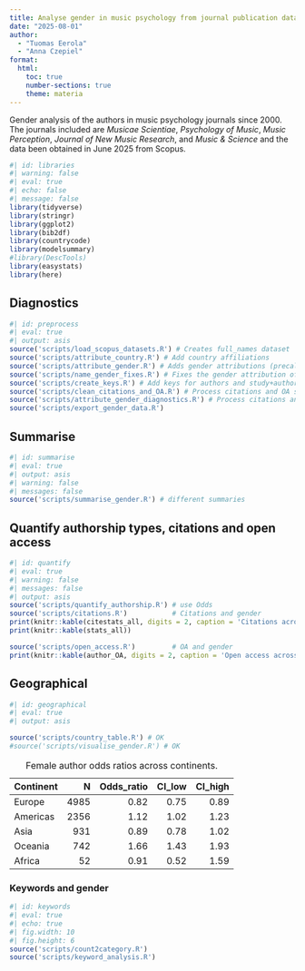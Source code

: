 ```yaml
---
title: Analyse gender in music psychology from journal publication data
date: "2025-08-01"
author:
  - "Tuomas Eerola"
  - "Anna Czepiel"
format:
  html:
    toc: true
    number-sections: true
    theme: materia
---
```


Gender analysis of the authors in music psychology journals since 2000. The journals included are _Musicae Scientiae_, _Psychology of Music_, _Music Perception_, _Journal of New Music Research_, and _Music & Science_ and the data been obtained in June 2025 from Scopus.

```r
#| id: libraries
#| warning: false
#| eval: true
#| echo: false
#| message: false
library(tidyverse)
library(stringr)
library(ggplot2)
library(bib2df)
library(countrycode)
library(modelsummary)
#library(DescTools)
library(easystats)
library(here)
```

## Diagnostics

```r
#| id: preprocess
#| eval: true
#| output: asis
source('scripts/load_scopus_datasets.R') # Creates full_names dataset
source('scripts/attribute_country.R') # Add country affiliations
source('scripts/attribute_gender.R') # Adds gender attributions (precalculated with API)
source('scripts/name_gender_fixes.R') # Fixes the gender attribution of some names manually 
source('scripts/create_keys.R') # Add keys for authors and study+author
source('scripts/clean_citations_and_OA.R') # Process citations and OA status
source('scripts/attribute_gender_diagnostics.R') # Process citations and OA status
source('scripts/export_gender_data.R')
```

## Summarise

```r
#| id: summarise
#| eval: true
#| output: asis
#| warning: false
#| messages: false
source('scripts/summarise_gender.R') # different summaries
```

## Quantify authorship types, citations and open access

```r
#| id: quantify
#| eval: true
#| warning: false
#| messages: false
#| output: asis
source('scripts/quantify_authorship.R') # use Odds
source('scripts/citations.R')           # Citations and gender
print(knitr::kable(citestats_all, digits = 2, caption = 'Citations across all authors'))
print(knitr::kable(stats_all))

source('scripts/open_access.R')         # OA and gender
print(knitr::kable(author_OA, digits = 2, caption = 'Open access across all authors'))
```

## Geographical

```r
#| id: geographical
#| eval: true
#| output: asis

source('scripts/country_table.R') # OK
#source('scripts/visualise_gender.R') # OK

```

Table: Female author odds ratios across continents.

|Continent |    N| Odds_ratio| CI_low| CI_high|
|:---------|----:|----------:|------:|-------:|
|Europe    | 4985|       0.82|   0.75|    0.89|
|Americas  | 2356|       1.12|   1.02|    1.23|
|Asia      |  931|       0.89|   0.78|    1.02|
|Oceania   |  742|       1.66|   1.43|    1.93|
|Africa    |   52|       0.91|   0.52|    1.59|


### Keywords and gender

```r
#| id: keywords
#| eval: true
#| echo: true
#| fig.width: 10
#| fig.height: 6
source('scripts/count2category.R') 
source('scripts/keyword_analysis.R') 
```
